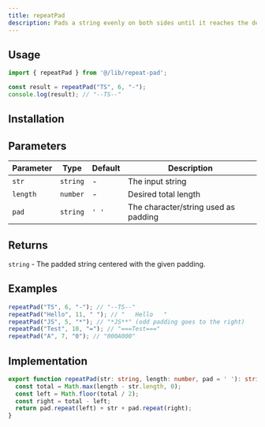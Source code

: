 ```yaml
---
title: repeatPad
description: Pads a string evenly on both sides until it reaches the desired length
---
```


## Usage

```typescript
import { repeatPad } from '@/lib/repeat-pad';

const result = repeatPad("TS", 6, "-");
console.log(result); // "--TS--"
```

## Installation

<InstallTabs component="repeat-pad" />

## Parameters

| Parameter | Type     | Default | Description                                    |
|-----------|----------|---------|------------------------------------------------|
| `str`     | `string` | -       | The input string                               |
| `length`  | `number` | -       | Desired total length                           |
| `pad`     | `string` | `' '`   | The character/string used as padding           |

## Returns

`string` - The padded string centered with the given padding.

## Examples

```typescript
repeatPad("TS", 6, "-"); // "--TS--"
repeatPad("Hello", 11, " "); // "   Hello   "
repeatPad("JS", 5, "*"); // "*JS**" (odd padding goes to the right)
repeatPad("Test", 10, "="); // "===Test==="
repeatPad("A", 7, "0"); // "000A000"
```

## Implementation

```typescript
export function repeatPad(str: string, length: number, pad = ' '): string {
  const total = Math.max(length - str.length, 0);
  const left = Math.floor(total / 2);
  const right = total - left;
  return pad.repeat(left) + str + pad.repeat(right);
}
```

